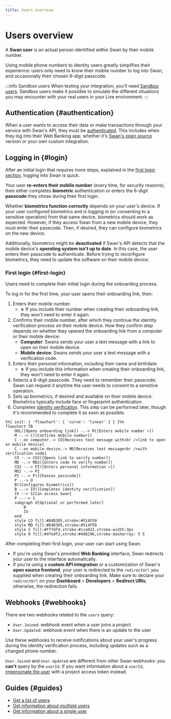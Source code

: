 ```yaml
---
title: Users overview
---
```


# Users overview

A **Swan user** is an actual person identified within Swan by their mobile number.

Using mobile phone numbers to identity users greatly simplifies their experience: users only need to know their mobile number to log into Swan, and occasionally their chosen 6-digit passcode.

:::info Sandbox users
When testing your integration, you'll need [Sandbox users](../../developers/tools/sandbox-users.mdx).
Sandbox users make it possible to simulate the different situations you may encounter with your real users in your Live environment.
:::

## Authentication {#authentication}

When a user wants to access their data or make transactions through your service with Swan's API, they must be [authenticated](../authentication/index.mdx).
This includes when they log into their Web Banking app, whether it's [Swan's open source](https://swan-io.github.io/swan-partner-frontend/getting-started/) version or your own custom integration.

## Logging in {#login}

After an initial login that requires more steps, explained in the [first login section](#first-login), logging into Swan is quick.

Your user **re-enters their mobile number** (every time, for security reasons), then either completes **biometric** authentication or enters the 6-digit **passcode** they chose during their first login.

Whether **biometrics function correctly** depends on your user's device.
If your user configured biometrics and is logging in (or consenting to a sensitive operation) from that same device, biometrics should work as expected.
However, if they access Swan from a new mobile device, they must enter their passcode.
Then, if desired, they can configure biometrics on the new device.

Additionally, biometrics might be **deactivated** if Swan's API detects that the mobile device's **operating system isn't up to date**.
In this case, the user enters their passcode to authenticate.
Before trying to reconfigure biometrics, they need to update the software on their mobile device.

### First login {#first-login}

Users need to complete their initial login during the onboarding process.

To log in for the first time, your user opens their onboarding link, then:

1. Enters their mobile number.
    - ∗ If you include their number when creating their onboarding link, they won't need to enter it again.
1. Confirms their mobile number, after which they continue the identity verification process on their mobile device. How they confirm step depends on whether they opened the onboarding link from a computer or their mobile device:
    - **Computer**: Swans sends your user a text message with a link to open on their mobile device.
    - **Mobile device**: Swans sends your user a text message with a verification code. 
1. Enters their personal information, including their name and birthdate.
    - ∗ If you include this information when creating their onboarding link, they won't need to enter it again.
1. Selects a 6-digit passcode. They need to remember their passcode; Swan can request it anytime the user needs to consent to a sensitive operation.
1. Sets up biometrics, if desired and available on their mobile device. Biometrics typically include face or fingerprint authentication.
1. Completes [identity verification](./verification/index.mdx). This step can be performed later, though it's recommended to complete it as soon as possible.

```mermaid
%%{ init: { 'flowchart': { 'curve': 'linear' } } }%%
flowchart TB
    OOL([Opens onboarding link]) -.-> M([Enters mobile number ∗])
    M -.-> C([Confirms mobile number])
    C -.on computer.-> CO[Receives text message with<br />link to open on mobile device]
    C -.on mobile device.-> MD[Receives text message<br />with verification code]
    CO -.-> CO2([Opens link to verify number])
    MD -.-> MD2([Enters code to verify number])
    CO2 -.-> PI([Enters personal information ∗])
    MD2 -.-> PI
    PI -.-> P([Chooses passcode])
    P -.-> O
    B([Configures biometrics])
    B -.-> IV([Completes identity verification])
    IV --> S[Can access Swan]
    P ----> S
    subgraph O[Optional or performed later]
        B
        IV
    end
    style CO fill:#D4D3D5,stroke:#514F59
    style MD fill:#D4D3D5,stroke:#514F59
    style S fill:#fffdf4,stroke:#cca922,stroke-width:3px
    style O fill:#dfedf2,stroke:#4d8296,stroke-dasharray: 5 5
```

After completing their first login, your user can start using Swan.

- If you're using Swan's provided **Web Banking** interface, Swan redirects your user to the interface automatically.
- If you're using a **custom API integration** or a customization of Swan's **open source frontend**, your user is redirected to the `redirectUrl` you supplied when creating their onboarding link.
Make sure to declare your `redirectUrl` on your **Dashboard** > **Developers** > **Redirect URIs**; otherwise, the redirection fails.

## Webhooks {#webhooks}

There are two webhooks related to the `users` query:

- `User.Joined`: webhook event when a user joins a project
- `User.Updated`: webhook event when there is an update to the user

Use these webhooks to receive notifications about your user's progress during the identity verification process, including updates such as a changed phone number.

`User.Joined` and `User.Updated` are different from other Swan webhooks: you **can't** query by the `userId`.
If you want information about a `userId`, [impersonate the user](../authentication/guide-impersonate.mdx) with a project access token instead.

## Guides {#guides}

- [Get a list of users](./overview/guide-get-list.mdx)
- [Get information about multiple users](./overview/guide-get-info-multiple.mdx)
- [Get information about a single user](./overview/guide-get-info-one.mdx)